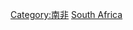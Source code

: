 {{Commonscat|Subdivisions of South Africa}}
{{Catmore}}

[[Category:南非|Category:南非]]
[[Category:非洲國家行政區劃|South Africa]]